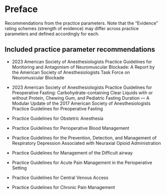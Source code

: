 # Preface {.unnumbered}

Recommendations from the practice parameters. Note that the "Evidence" rating schemes (strength of evidence) may differ across practice parameters and defined accordingly for each.

## Included practice parameter recommendations

- 2023 American Society of Anesthesiologists Practice Guidelines for Monitoring and Antagonism of Neuromuscular Blockade: A Report by the American Society of Anesthesiologists Task Force on Neuromuscular Blockade [<i class="bi bi-box-arrow-in-up-right"></i>](2023_nmb.html)

- 2023 American Society of Anesthesiologists Practice Guidelines for Preoperative Fasting: Carbohydrate-containing Clear Liquids with or without Protein, Chewing Gum, and Pediatric Fasting Duration — A Modular Update of the 2017 American Society of Anesthesiologists Practice Guidelines for Preoperative Fasting [<i class="bi bi-box-arrow-in-up-right"></i>](2023_fasting.html)

- Practice Guidelines for Obstetric Anesthesia [<i class="bi bi-box-arrow-in-up-right"></i>](2016_obstetrics_anesthesia.html)

- Practice Guidelines for Perioperative Blood Management [<i class="bi bi-box-arrow-in-up-right"></i>](2015_blood_management.html)

- Practice Guidelines for the Prevention, Detection, and Management of Respiratory Depression Associated with Neuraxial Opioid Administration [<i class="bi bi-box-arrow-in-up-right"></i>](2015_blood_management.html)

- Practice Guidelines for Management of the Difficult airway [<i class="bi bi-box-arrow-in-up-right"></i>](2013_difficult_airway.html)

- Practice Guidelines for Acute Pain Management in the Perioperative Setting [<i class="bi bi-box-arrow-in-up-right"></i>](2012_pain.html)

- Practice Guidelines for Central Venous Access [<i class="bi bi-box-arrow-in-up-right"></i>](2012_central_venous_access.html)

- Practice Guidelines for Chronic Pain Management [<i class="bi bi-box-arrow-in-up-right"></i>](2010_chronic_pain.html)


